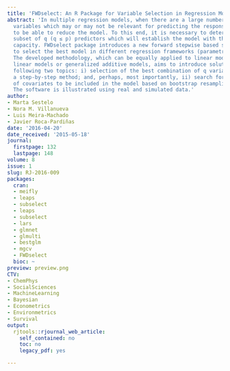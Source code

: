 ```yaml
---
title: 'FWDselect: An R Package for Variable Selection in Regression Models'
abstract: 'In multiple regression models, when there are a large number (p) of explanatory
  variables which may or may not be relevant for predicting the response, it is useful
  to be able to reduce the model. To this end, it is necessary to determine the best
  subset of q (q ≤ p) predictors which will establish the model with the best prediction
  capacity. FWDselect package introduces a new forward stepwise based selection procedure
  to select the best model in different regression frameworks (parametric or nonparametric).
  The developed methodology, which can be equally applied to linear models, generalized
  linear models or generalized additive models, aims to introduce solutions to the
  following two topics: i) selection of the best combination of q variables by using
  a step-by-step method; and, perhaps, most importantly, ii) search for the number
  of covariates to be included in the model based on bootstrap resampling techniques.
  The software is illustrated using real and simulated data.'
author:
- Marta Sestelo
- Nora M. Villanueva
- Luis Meira-Machado
- Javier Roca-Pardiñas
date: '2016-04-20'
date_received: '2015-05-18'
journal:
  firstpage: 132
  lastpage: 148
volume: 8
issue: 1
slug: RJ-2016-009
packages:
  cran:
  - meifly
  - leaps
  - subselect
  - leaps
  - subselect
  - lars
  - glmnet
  - glmulti
  - bestglm
  - mgcv
  - FWDselect
  bioc: ~
preview: preview.png
CTV:
- ChemPhys
- SocialSciences
- MachineLearning
- Bayesian
- Econometrics
- Environmetrics
- Survival
output:
  rjtools::rjournal_web_article:
    self_contained: no
    toc: no
    legacy_pdf: yes

---
```

